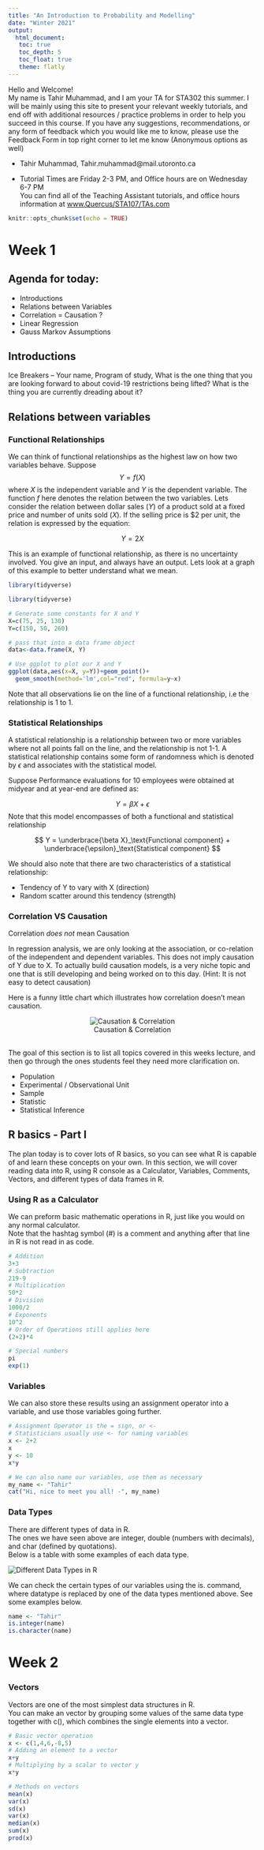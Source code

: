 ```yaml
---
title: "An Introduction to Probability and Modelling"
date: "Winter 2021" 
output: 
  html_document:
   toc: true
   toc_depth: 5
   toc_float: true 
   theme: flatly
---
```


Hello and Welcome! <br>
My name is Tahir Muhammad, and I am your TA for STA302 this summer. I will be mainly using this site to present your relevant weekly tutorials, and end off with additional resources / practice problems in order to help you succeed in this course. If you have any suggestions, recommendations, or any form of feedback which you would like me to know, please use the Feedback Form in top right corner to let me know (Anonymous options as well)

- <span class="glyphicon glyphicon-user" aria-hidden="true"></span> Tahir Muhammad, Tahir.muhammad@mail.utoronto.ca 

- Tutorial Times are Friday 2-3 PM, and Office hours are on Wednesday 6-7 PM <br>
You can find all of the Teaching Assistant tutorials, and office hours information at
[www.Quercus/STA107/TAs.com](https://q.utoronto.ca/courses/212245/pages/zoom-links-to-tutorials-and-ta-office-hours?module_item_id=2195690)

```r
knitr::opts_chunk$set(echo = TRUE)
```

# Week 1

## Agenda for today:

- Introductions 
- Relations between Variables
- Correlation = Causation ?
- Linear Regression
- Gauss Markov Assumptions

## Introductions

Ice Breakers -- Your name, Program of study, What is the one thing that you are looking forward to about covid-19 restrictions being lifted? What is the thing you are currently dreading about it?

## Relations between variables

### Functional Relationships

We can think of functional relationships as the highest law on how two variables behave. Suppose $$ Y = f(X) $$ where $X$ is the independent variable and $Y$ is the dependent variable. The function $f$ here denotes the relation between the two variables. Lets consider the relation between dollar sales $(Y)$ of a product sold at a fixed price and number of units sold $(X)$. If the selling price is $\$2$ per unit, the relation is expressed by the equation:

$$ Y = 2X $$ 

This is an example of functional relationship, as there is no uncertainty involved. You give an input, and always have an output. Lets look at a graph of this example to better understand what we mean. 

```r
library(tidyverse)
```

```r
library(tidyverse)

# Generate some constants for X and Y
X=c(75, 25, 130)
Y=c(150, 50, 260)

# pass that into a data frame object
data<-data.frame(X, Y)

# Use ggplot to plot our X and Y
ggplot(data,aes(x=X, y=Y))+geom_point()+
  geom_smooth(method='lm',col="red", formula=y~x)

```

Note that all observations lie on the line of a functional relationship, i.e the relationship is 1 to 1. 

### Statistical Relationships

A statistical relationship is a relationship between two or more variables where not all points fall on the line, and the relationship is not 1-1. A statistical relationship contains some form of randomness which is denoted by $\epsilon$ and associates with the statistical model. 

Suppose Performance evaluations for 10 employees were obtained at midyear and at year-end are defined as: 

$$ Y = \beta X + \epsilon $$
Note that this model encompasses of both a functional and statistical relationship


$$ Y = \underbrace{\beta X}_\text{Functional component} + \underbrace{\epsilon}_\text{Statistical component} $$ 

We should also note that there are two characteristics of a statistical relationship: 

- Tendency of Y to vary with X (direction)
- Random scatter around this tendency (strength)

### Correlation VS Causation

Correlation *does not* mean Causation

In regression analysis, we are only looking at the association, or co-relation of the independent and dependent variables. This does not imply causation of Y due to X. To actually build causation models, is a very niche topic and one that is still developing and being worked on to this day. (Hint: It is not easy to detect causation)

Here is a funny little chart which illustrates how correlation doesn't mean causation. 

<center>

![Causation & Correlation](/home/tahir/Desktop/Statistics/images/CausationVSCorrelation.png)

</center>
## 

The goal of this section is to list all topics covered in this weeks lecture, and then go through the ones students feel they need more clarification on. 

- Population
- Experimental / Observational Unit
- Sample 
- Statistic
- Statistical Inference

## R basics - Part I

The plan today is to cover lots of R basics, so you can see what R is capable of and learn these concepts on your own. In this section, we will cover reading data into R, using R console as a Calculator, Variables, Comments, Vectors, and different types of data frames in R.

### Using R as a Calculator

We can preform basic mathematic operations in R, just like you would on any normal calculator. <br> Note that the hashtag symbol (#) is a comment and anything after that line in R is not read in as code. 

```r
# Addition 
3+3
# Subtraction
219-9
# Multiplication
50*2
# Division
1000/2
# Exponents
10^2
# Order of Operations still applies here
(2+2)*4
```

```r
# Special numbers
pi
exp(1)
```

### Variables

We can also store these results using an assignment operator into a variable, and use those variables going further. 

```r
# Assignment Operator is the = sign, or <- 
# Statisticians usually use <- for naming variables
x <- 2+2
x
y <- 10
x*y

# We can also name our variables, use them as necessary
my_name <- "Tahir"
cat("Hi, nice to meet you all! -", my_name)
```

### Data Types

There are different types of data in R. <br>
The ones we have seen above are integer, double (numbers with decimals), and char (defined by quotations).<br> Below is a table with some examples of each data type.<br>

![Different Data Types in R](images/Week1/Datatypes.png)
\vspace{12pt}<br>

We can check the certain types of our variables using the is.<data type> command, where datatype is replaced by one of the data types mentioned above. See some examples below. 

```r
name <- "Tahir"
is.integer(name)
is.character(name)
```

# Week 2

### Vectors

Vectors are one of the most simplest data structures in R. <br>
You can make an vector by grouping some values of the same data type together with c(), which combines the single elements into a vector. <br>

```r
# Basic vector operation
x <- c(1,4,6,-8,5)
# Adding an element to a vector
x+y
# Multiplying by a scalar to vector y
x*y

# Methods on vectors
mean(x)
var(x)
sd(x)
var(x)
median(x)
sum(x)
prod(x) 
```

